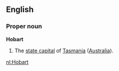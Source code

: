 ==English==
===Proper noun===
'''Hobart'''
#The [[state capital]] of [[Tasmania]] ([[Australia]]).

[[nl:Hobart]]